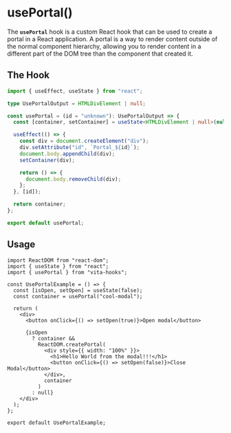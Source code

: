 
<Meta title="hooks/usePortal" />

# usePortal()

The **`usePortal`** hook is a custom React hook that can be used to create a portal in a React application. A portal is a way to render content outside of the normal component hierarchy, allowing you to render content in a different part of the DOM tree than the component that created it.

## The Hook

```ts
import { useEffect, useState } from "react";

type UsePortalOutput = HTMLDivElement | null;

const usePortal = (id = "unknown"): UsePortalOutput => {
  const [container, setContainer] = useState<HTMLDivElement | null>(null);

  useEffect(() => {
    const div = document.createElement("div");
    div.setAttribute("id", `Portal_${id}`);
    document.body.appendChild(div);
    setContainer(div);

    return () => {
      document.body.removeChild(div);
    };
  }, [id]);

  return container;
};

export default usePortal;
```

## Usage

```tsx
import ReactDOM from "react-dom";
import { useState } from "react";
import { usePortal } from "vita-hooks";

const UsePortalExample = () => {
  const [isOpen, setOpen] = useState(false);
  const container = usePortal("cool-modal");

  return (
    <div>
      <button onClick={() => setOpen(true)}>Open modal</button>

      {isOpen
        ? container &&
          ReactDOM.createPortal(
            <div style={{ width: "100%" }}>
              <h1>Hello World from the modal!!!</h1>
              <button onClick={() => setOpen(false)}>Close Modal</button>
            </div>,
            container
          )
        : null}
    </div>
  );
};

export default UsePortalExample;
```

